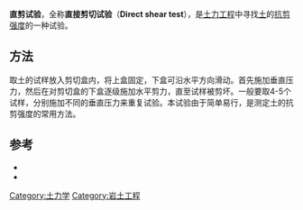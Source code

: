 '''直剪试验'''，全称'''直接剪切试验'''（'''Direct shear test'''），是[[土力工程|土力工程]]中寻找[[土|土]]的[[抗剪强度|抗剪强度]]的一种试验。

==方法==
取土的试样放入剪切盒内，将上盒固定，下盒可沿水平方向滑动。首先施加垂直压力，然后在对剪切盒的下盒逐级施加水平剪力，直至试样被剪坏。一般要取4-5个试样，分别施加不同的垂直压力来重复试验。本试验由于简单易行，是测定土的抗剪强度的常用方法。



==参考==
*{{Translation/Ref|lang=ja|article=一面せん断試験|oldid=}}
*{{cite book zh |author=李智疑 杨裕云 |title=工程地质学概论 |format=M |edition=1 |location=武汉 |publisher=中国地质大学出版社 |date=2003 |pages= |id= ISBN 7-5625-0951-4}}
[[Category:土力学|Category:土力学]]
[[Category:岩土工程|Category:岩土工程]]

{{Geotechnical engineering}}